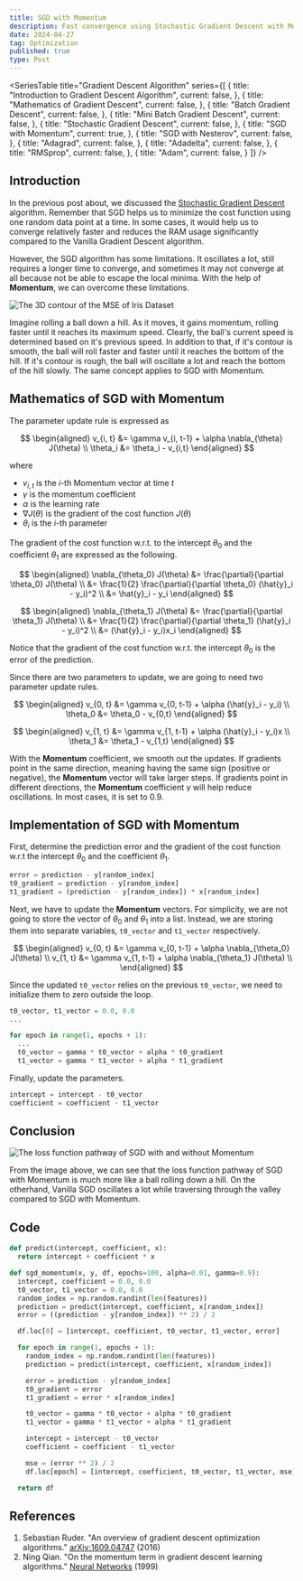 ```yaml
---
title: SGD with Momentum
description: Fast convergence using Stochastic Gradient Descent with Momentum
date: 2024-04-27
tag: Optimization
published: true
type: Post
---
```


<SeriesTable
  title="Gradient Descent Algorithm"
  series={[
    {
      title: "Introduction to Gradient Descent Algorithm",
      current: false,
    },
    {
      title: "Mathematics of Gradient Descent",
      current: false,
    },
    {
      title: "Batch Gradient Descent",
      current: false,
    },
    {
      title: "Mini Batch Gradient Descent",
      current: false,
    },
    {
      title: "Stochastic Gradient Descent",
      current: false,
    },
    {
      title: "SGD with Momentum",
      current: true,
    },
    {
      title: "SGD with Nesterov",
      current: false,
    },
    {
      title: "Adagrad",
      current: false,
    },
    {
      title: "Adadelta",
      current: false,
    },
    {
      title: "RMSprop",
      current: false,
    },
    {
      title: "Adam",
      current: false,
    }
  ]}
/>

## Introduction

In the previous post about, we discussed the [Stochastic Gradient Descent](/posts/stochastic-gradient-descent) algorithm.
Remember that SGD helps us to minimize the cost function using one random data point at a time.
In some cases, it would help us to converge relatively faster and reduces the RAM usage significantly compared to the Vanilla Gradient Descent algorithm.

However, the SGD algorithm has some limitations.
It oscillates a lot, still requires a longer time to converge, and sometimes it may not converge at all because not be able to escape the local minima.
With the help of **Momentum**, we can overcome these limitations.

![The 3D contour of the MSE of Iris Dataset](/assets/posts/sgd-with-momentum/3d-mse.png)

Imagine rolling a ball down a hill. As it moves, it gains momentum, rolling faster until it reaches
its maximum speed. Clearly, the ball's current speed is determined based on it's previous speed.
In addition to that, if it's contour is smooth, the ball will roll faster and faster until it reaches the bottom of the hill.
If it's contour is rough, the ball will oscillate a lot and reach the bottom of the hill slowly.
The same concept applies to SGD with Momentum.

## Mathematics of SGD with Momentum

The parameter update rule is expressed as

$$
\begin{aligned}
  v_{i, t} &= \gamma v_{i, t-1} + \alpha \nabla_{\theta} J(\theta) \\
  \theta_i &= \theta_i - v_{i,t}
\end{aligned}
$$

where

- $v_{i,t}$ is the $i$-th Momentum vector at time $t$
- $\gamma$ is the momentum coefficient
- $\alpha$ is the learning rate
- $\nabla J(\theta)$ is the gradient of the cost function $J(\theta)$
- $\theta_i$ is the $i$-th parameter

The gradient of the cost function w.r.t. to the intercept $\theta_0$
and the coefficient $\theta_1$ are expressed as the following.

$$
\begin{aligned}
  \nabla_{\theta_0} J(\theta) &= \frac{\partial}{\partial \theta_0} J(\theta) \\
  &= \frac{1}{2} \frac{\partial}{\partial \theta_0} (\hat{y}_i - y_i)^2  \\
  &= \hat{y}_i - y_i
\end{aligned}
$$

$$
\begin{aligned}
  \nabla_{\theta_1} J(\theta) &= \frac{\partial}{\partial \theta_1} J(\theta)  \\
  &= \frac{1}{2} \frac{\partial}{\partial \theta_1} (\hat{y}_i - y_i)^2 \\
  &= (\hat{y}_i - y_i)x_i
\end{aligned}
$$

Notice that the gradient of the cost function w.r.t. the intercept 
$\theta_0$ is the error of the prediction.

Since there are two parameters to update, we are going 
to need two parameter update rules.

$$
\begin{aligned}
  v_{0, t} &= \gamma v_{0, t-1} + \alpha (\hat{y}_i - y_i) \\
  \theta_0 &= \theta_0 - v_{0,t}
\end{aligned}
$$

$$
\begin{aligned}
  v_{1, t} &= \gamma v_{1, t-1} + \alpha (\hat{y}_i - y_i)x \\
  \theta_1 &= \theta_1 - v_{1,t}
\end{aligned}
$$

With the **Momentum** coefficient, we smooth out the updates.
If gradients point in the same direction, meaning having the same sign (positive or negative), the **Momentum** vector will take larger steps.
If gradients point in different directions, the **Momentum** coefficient $\gamma$ will help reduce oscillations.
In most cases, it is set to $0.9$.

## Implementation of SGD with Momentum

First, determine the prediction error and the gradient of the cost function w.r.t the intercept $\theta_0$ and the coefficient $\theta_1$.

```python
error = prediction - y[random_index]
t0_gradient = prediction - y[random_index]
t1_gradient = (prediction - y[random_index]) * x[random_index]
```

Next, we have to update the **Momentum** vectors.
For simplicity, we are not going to store the vector of $\theta_0$ and $\theta_1$ into a list.
Instead, we are storing them into separate variables, `t0_vector` and `t1_vector` respectively.

$$
\begin{aligned}
  v_{0, t} &= \gamma v_{0, t-1} + \alpha \nabla_{\theta_0} J(\theta) \\
  v_{1, t} &= \gamma v_{1, t-1} + \alpha \nabla_{\theta_1} J(\theta) \\
\end{aligned}
$$

Since the updated `t0_vector` relies on the previous `t0_vector`, we need to initialize them to zero outside the loop.

```python
t0_vector, t1_vector = 0.0, 0.0
...

for epoch in range(1, epochs + 1):
  ...
  t0_vector = gamma * t0_vector + alpha * t0_gradient
  t1_vector = gamma * t1_vector + alpha * t1_gradient
```

Finally, update the parameters.

```python
intercept = intercept - t0_vector
coefficient = coefficient - t1_vector
```

## Conclusion

![The loss function pathway of SGD with and without Momentum](/assets/posts/sgd-with-momentum/pathways.png)

From the image above, we can see that the loss function pathway of SGD with Momentum is much more like a ball rolling down a hill.
On the otherhand, Vanilla SGD oscillates a lot while traversing through the valley compared to SGD with Momentum.

## Code

```python
def predict(intercept, coefficient, x):
  return intercept + coefficient * x

def sgd_momentum(x, y, df, epochs=100, alpha=0.01, gamma=0.9):
  intercept, coefficient = 0.0, 0.0
  t0_vector, t1_vector = 0.0, 0.0
  random_index = np.random.randint(len(features))
  prediction = predict(intercept, coefficient, x[random_index])
  error = ((prediction - y[random_index]) ** 2) / 2

  df.loc[0] = [intercept, coefficient, t0_vector, t1_vector, error]

  for epoch in range(1, epochs + 1):
    random_index = np.random.randint(len(features))
    prediction = predict(intercept, coefficient, x[random_index])

    error = prediction - y[random_index]
    t0_gradient = error
    t1_gradient = error * x[random_index]

    t0_vector = gamma * t0_vector + alpha * t0_gradient
    t1_vector = gamma * t1_vector + alpha * t1_gradient

    intercept = intercept - t0_vector
    coefficient = coefficient - t1_vector

    mse = (error ** 2) / 2
    df.loc[epoch] = [intercept, coefficient, t0_vector, t1_vector, mse]

  return df
```

## References

1. Sebastian Ruder. "An overview of gradient descent optimization algorithms." [arXiv:1609.04747](https://arxiv.org/abs/1609.04747) (2016)
2. Ning Qian. "On the momentum term in gradient descent learning algorithms." [Neural Networks](https://www.sciencedirect.com/science/article/abs/pii/089360809190021Q) (1999)
